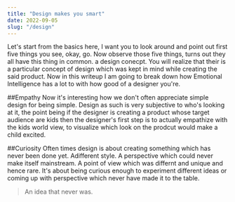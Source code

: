 ```yaml
---
title: "Design makes you smart"
date: 2022-09-05
slug: "/design"
---
```


Let's start from the basics here, I want you to look around and point out first five things you see, okay, go.
Now observe those five things, turns out they all have this thing in common. a design conecpt. You will realize that their is a particular concept of design which was kept in mind while creating the said product.
Now in this writeup I am going to break down how Emotional Intelligence has a lot to with how good of a designer you're.

##Empathy
Now it's interesting how we don't often appreciate simple design for being simple. 
Design as such is very subjective to who's looking at it, the point being if the designer is creating a product whose target audience are kids 
then the designer's first step is to actually empathize with the kids world view, to visualize which look on the prodcut would make a child excited.

##Curiosity
Often times design is about creating something which has never been done yet. Adifferent style. A perspective which could never make itself mainstream.
A point of view which was differnt and unique and hence rare. 
It's about being curious enough to experiment different ideas or coming up with perspective which never have made it to the table.

> An idea that never was.
